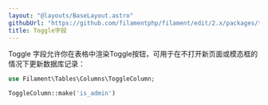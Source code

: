 ```yaml
---
layout: "@layouts/BaseLayout.astro"
githubUrl: "https://github.com/filamentphp/filament/edit/2.x/packages/tables/docs/03-columns/09-toggle.md"
title: Toggle字段
---
```


Toggle 字段允许你在表格中渲染Toggle按钮，可用于在不打开新页面或模态框的情况下更新数据库记录：

```php
use Filament\Tables\Columns\ToggleColumn;

ToggleColumn::make('is_admin')
```

